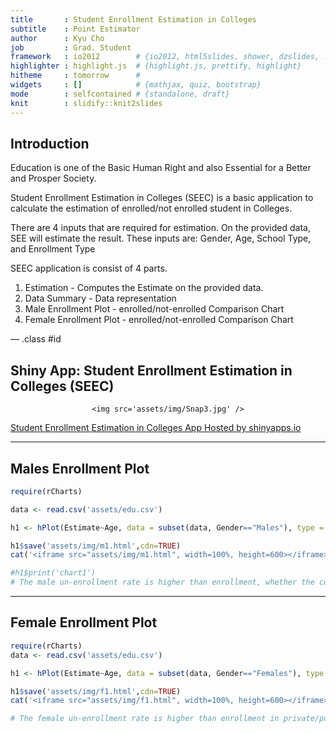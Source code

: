 ```yaml
---
title       : Student Enrollment Estimation in Colleges
subtitle    : Point Estimator
author      : Kyu Cho
job         : Grad. Student
framework   : io2012        # {io2012, html5slides, shower, dzslides, ...}
highlighter : highlight.js  # {highlight.js, prettify, highlight}
hitheme     : tomorrow      # 
widgets     : []            # {mathjax, quiz, bootstrap}
mode        : selfcontained # {standalone, draft}
knit        : slidify::knit2slides
---
```


## Introduction

Education is one of the Basic Human Right and also Essential for a Better and Prosper Society.

Student Enrollment Estimation in Colleges (SEEC) is a basic application to calculate the estimation of enrolled/not enrolled student in Colleges.

There are 4 inputs that are required for estimation. On the provided data, SEE will estimate the result. These inputs are:
 Gender, Age, School Type, and Enrollment Type


SEEC application is consist of 4 parts.

1. Estimation - Computes the Estimate on the provided data.
2. Data Summary - Data representation
3. Male Enrollment Plot - enrolled/not-enrolled Comparison Chart
4. Female Enrollment Plot - enrolled/not-enrolled Comparison Chart

--- .class #id 

##  Shiny App: Student Enrollment Estimation in Colleges (SEEC)

<div style='text-align: center;'>
    <img src='assets/img/Snap3.jpg' />
</div>   
[Student Enrollment Estimation in Colleges App Hosted by shinyapps.io](https://shahid.shinyapps.io/Student_Enrollment_Estimation)  

---

## Males Enrollment Plot

```r
require(rCharts)

data <- read.csv('assets/edu.csv')

h1 <- hPlot(Estimate~Age, data = subset(data, Gender=="Males"), type = c("line", "bubble", "scatter"), group = "College_Enrollment", size="Estimate")

h1$save('assets/img/m1.html',cdn=TRUE)
cat('<iframe src="assets/img/m1.html", width=100%, height=600></iframe>')

#h1$print('chart1')
# The male un-enrollment rate is higher than enrollment, whether the college is private or public. However in the comparison of public and private college enrollment, males prefer to join public colleges.
```


---

## Female Enrollment Plot

```r
require(rCharts)
data <- read.csv('assets/edu.csv')

h1 <- hPlot(Estimate~Age, data = subset(data, Gender=="Females"), type = c("line", "bubble", "scatter"), group = "College_Enrollment", size="Estimate")

h1$save('assets/img/f1.html',cdn=TRUE)
cat('<iframe src="assets/img/f1.html", width=100%, height=600></iframe>')                        

# The female un-enrollment rate is higher than enrollment in private/public colleges. However in the comparison of public and private college enrollment, females also prefer to join public colleges.
```
